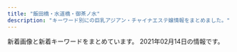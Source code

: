 ```yaml
---
title: "飯田橋・水道橋・御茶ノ水"
description: "キーワード別にの巨乳アジアン・チャイナエステ嬢情報をまとめました。"
---
```


新着画像と新着キーワードをまとめています。
2021年02月14日の情報です。

<DmmAffiliateIns />
<KeywordTable
  shops={
    [
    {
        "station": "\u725b\u8fbc\u795e\u697d\u5742\u99c5A2\u51fa\u53e3",
        "keywords": {},
        "img_links": [],
        "name": "\u697d\u697d",
        "url": "https://raku-relax.tokyo/"
    },
    {
        "url": "http://venus.tyo.cm/",
        "name": "\u30d3\u30fc\u30ca\u30b9",
        "img_links": [
            "http://venus.tyo.cm/photos/sites/40/2020/08/2020083110414597.jpeg",
            "http://venus.tyo.cm/photos/sites/40/2020/08/2020083110414612.jpeg",
            "http://venus.tyo.cm/images/room3.jpg",
            "http://venus.tyo.cm/photos/sites/40/2020/10/202010021052282.jpeg",
            "http://venus.tyo.cm/photos/sites/40/2020/09/2020090907201348.jpeg",
            "http://venus.tyo.cm/images/pagetop.png",
            "http://venus.tyo.cm/images/top.png",
            "http://venus.tyo.cm/photos/sites/40/2020/08/2020083109075883.jpeg",
            "http://venus.tyo.cm/images/room2.jpg",
            "http://venus.tyo.cm/images/room5.jpg",
            "http://venus.tyo.cm/photos/sites/40/2020/08/2020083109075781.jpeg",
            "http://venus.tyo.cm/images/spmainimg.jpg",
            "http://venus.tyo.cm/images/room1.jpg",
            "http://venus.tyo.cm/photos/sites/40/2020/08/2020083109075912.jpeg",
            "http://venus.tyo.cm/photos/sites/40/2020/08/2020083109075685.jpeg",
            "http://venus.tyo.cm/photos/sites/40/2020/08/2020083109075848.jpeg",
            "http://venus.tyo.cm/images/mainimg.jpg",
            "http://venus.tyo.cm/photos/sites/40/2020/08/2020083109075784.jpeg",
            "http://venus.tyo.cm/photos/sites/40/2020/05/202005250635220.jpg",
            "http://venus.tyo.cm/photos/sites/40/2020/09/2020090907201289.jpeg",
            "http://venus.tyo.cm/photos/sites/40/2020/09/2020091012404045.jpeg",
            "http://venus.tyo.cm/images/room4.jpg",
            "http://venus.tyo.cm/images/room6.jpg"
        ],
        "keywords": {
            "84": 4,
            "F": 6,
            "83": 10,
            "88": 4,
            "E": 6,
            "85": 6,
            "89": 6,
            "D": 18
        },
        "station": "JR\u6c34\u9053\u6a4b\u99c5\u6771\u53e3"
    },
    {
        "name": "\u30d7\u30ea\u30f3",
        "url": "https://suidobashi-mensesthe.com/",
        "keywords": {},
        "img_links": [
            "https://suidobashi-mensesthe.com/staff/yui-l2.jpg",
            "https://suidobashi-mensesthe.com/room/5-l.jpg",
            "https://suidobashi-mensesthe.com/room/3-l.jpg",
            "https://suidobashi-mensesthe.com/room/3-s.jpg",
            "https://suidobashi-mensesthe.com/room/2-l.jpg",
            "https://suidobashi-mensesthe.com/images/header3.png",
            "https://suidobashi-mensesthe.com/images/main1.jpg",
            "https://suidobashi-mensesthe.com/staff/yumi-s1.jpg",
            "https://suidobashi-mensesthe.com/mens-esthe-massage/2020/08/06/yui-s1.jpg",
            "https://suidobashi-mensesthe.com/images/footer-r.png",
            "https://suidobashi-mensesthe.com/staff/erika-l1.jpg",
            "https://suidobashi-mensesthe.com/staff/ai-l2.jpg",
            "https://suidobashi-mensesthe.com/staff/midori-s2.jpg",
            "https://suidobashi-mensesthe.com/images/prin-video2.jpg",
            "https://suidobashi-mensesthe.com/room/1-s.jpg",
            "https://suidobashi-mensesthe.com/images/main-sp.jpg",
            "https://suidobashi-mensesthe.com/staff/yui-s1.jpg",
            "https://suidobashi-mensesthe.com/staff/yui-s2.jpg",
            "https://suidobashi-mensesthe.com/room/esthe1.jpg",
            "https://suidobashi-mensesthe.com/room/5-s.jpg",
            "https://suidobashi-mensesthe.com/icon/google_plus.png",
            "https://suidobashi-mensesthe.com/images/flower.png",
            "https://suidobashi-mensesthe.com/staff/ai-s1.jpg",
            "https://suidobashi-mensesthe.com/button/staff.png",
            "https://suidobashi-mensesthe.com/icon/twitter.png",
            "https://suidobashi-mensesthe.com/room/4-l.jpg",
            "https://suidobashi-mensesthe.com/images/clear.png",
            "https://suidobashi-mensesthe.com/images/covit19.jpg",
            "https://suidobashi-mensesthe.com/room/esthe2.jpg",
            "https://suidobashi-mensesthe.com/staff/ai-l1.jpg",
            "https://suidobashi-mensesthe.com/staff/yumi-l1.jpg",
            "https://suidobashi-mensesthe.com/images/footer-l.png",
            "https://suidobashi-mensesthe.com/staff/ai-s2.jpg",
            "https://suidobashi-mensesthe.com/room/4-s.jpg",
            "https://suidobashi-mensesthe.com/room/6-s.jpg",
            "https://suidobashi-mensesthe.com/mens-esthe-massage/2020/02/27/yui-s1.jpg",
            "https://suidobashi-mensesthe.com/room/6-l.jpg",
            "https://suidobashi-mensesthe.com/button/blog.png",
            "https://suidobashi-mensesthe.com/staff/midori-l1.jpg",
            "https://suidobashi-mensesthe.com/staff/yumi-s2.jpg",
            "https://suidobashi-mensesthe.com/staff/midori-l3.jpg",
            "https://suidobashi-mensesthe.com/staff/midori-s1.jpg",
            "https://suidobashi-mensesthe.com/button/home.png",
            "https://suidobashi-mensesthe.com/icon/facebook.png",
            "https://suidobashi-mensesthe.com/room/esthe3.jpg",
            "https://suidobashi-mensesthe.com/staff/erika-s1.jpg",
            "https://suidobashi-mensesthe.com/room/2-s.jpg",
            "https://suidobashi-mensesthe.com/room/1-l.jpg",
            "https://suidobashi-mensesthe.com/icon/line.png",
            "https://suidobashi-mensesthe.com/staff/yui-l1.jpg",
            "https://suidobashi-mensesthe.com/images/qrcode.png",
            "https://suidobashi-mensesthe.com/staff/midori-s3.jpg",
            "https://suidobashi-mensesthe.com/staff/midori-l2.jpg",
            "https://suidobashi-mensesthe.com/staff/yumil2.jpg"
        ],
        "station": "JR\u6c34\u9053\u6a4b\u99c5\u897f\u53e3"
    },
    {
        "keywords": {},
        "img_links": [
            "http://aromalucky.xyz/wp-content/uploads/2019/05/01_02.png",
            "https://i1.wp.com/aromalucky.xyz/wp-content/uploads/2019/10/20.jpg",
            "https://i2.wp.com/aromalucky.xyz/wp-content/uploads/2020/09/21.jpg",
            "https://i2.wp.com/aromalucky.xyz/wp-content/uploads/2019/04/12.jpg",
            "https://i2.wp.com/aromalucky.xyz/wp-content/uploads/2017/12/08.jpg",
            "https://i1.wp.com/aromalucky.xyz/wp-content/uploads/2017/12/04-1.jpg",
            "https://i0.wp.com/aromalucky.xyz/wp-content/uploads/2019/04/13.jpg",
            "https://i2.wp.com/aromalucky.xyz/wp-content/uploads/2017/12/03-1.jpg",
            "https://i2.wp.com/aromalucky.xyz/wp-content/uploads/2019/04/14.jpg",
            "https://i2.wp.com/aromalucky.xyz/wp-content/uploads/2017/12/02.jpg",
            "https://i1.wp.com/aromalucky.xyz/wp-content/uploads/2019/05/16.jpg",
            "https://i0.wp.com/aromalucky.xyz/wp-content/uploads/2017/12/05-1.jpg",
            "https://i0.wp.com/aromalucky.xyz/wp-content/uploads/2019/05/15.jpg",
            "https://i0.wp.com/aromalucky.xyz/wp-content/uploads/2019/05/02.png",
            "https://i2.wp.com/aromalucky.xyz/wp-content/uploads/2019/05/03.png"
        ],
        "name": "\u30a2\u30ed\u30de\u30e9\u30c3\u30ad\u30fc",
        "url": "http://aromalucky.xyz/",
        "station": "\u5c0f\u5ddd\u753a\u99c5B4"
    },
    {
        "url": "http://rioplioop.xyz/",
        "img_links": [
            "http://rioplioop.xyz/picture/m-head01.jpg",
            "http://rioplioop.xyz/picture/call.png",
            "http://rioplioop.xyz/picture/m-top004.jpg",
            "http://rioplioop.xyz/uploads/200625/1-200625140331O1.jpg",
            "http://rioplioop.xyz/uploads/200601/1-200601142K43F.jpg",
            "http://rioplioop.xyz/uploads/200601/1-200601142TY37.jpg",
            "http://rioplioop.xyz/uploads/200601/1-200601142U5L7.jpg",
            "http://rioplioop.xyz/picture/cam-01.jpg",
            "http://rioplioop.xyz/uploads/210107/1-21010G41345N3.jpg",
            "http://rioplioop.xyz/uploads/210107/1-21010G41433150.jpg",
            "http://rioplioop.xyz/uploads/200601/1-200601142P4643.jpg",
            "http://rioplioop.xyz/uploads/210122/1-2101221A121555.jpg",
            "http://rioplioop.xyz/picture/m-top003.jpg",
            "http://rioplioop.xyz/uploads/200601/1-200601142R2G3.jpg",
            "http://rioplioop.xyz/uploads/210212/1-2102121F223O1.jpg",
            "http://rioplioop.xyz/uploads/201207/1-20120G62S9A5.jpg",
            "http://rioplioop.xyz/picture/foot01.jpg",
            "http://rioplioop.xyz/uploads/200720/1-200H0125T94A.jpg",
            "http://rioplioop.xyz/uploads/200601/1-200601142913462.jpg",
            "http://rioplioop.xyz/uploads/201215/1-20121514062YE.jpg",
            "http://rioplioop.xyz/uploads/200710/1-200G01PS2Q3.jpg",
            "http://rioplioop.xyz/uploads/200619/1-200619125204158.jpg",
            "http://rioplioop.xyz/uploads/201215/1-201215140614E6.jpg",
            "http://rioplioop.xyz/uploads/200601/1-200601142639540.jpg",
            "http://rioplioop.xyz/uploads/200720/1-200H0125S1U2.jpg",
            "http://rioplioop.xyz/uploads/200601/1-200601142G5438.jpg",
            "http://rioplioop.xyz/uploads/200601/1-200601142629454.jpg",
            "http://rioplioop.xyz/uploads/200619/1-20061912514T35.jpg",
            "http://rioplioop.xyz/uploads/200601/1-200601142S1947.jpg",
            "http://rioplioop.xyz/uploads/210122/1-2101221A05a06.jpg",
            "http://rioplioop.xyz/uploads/200625/1-200625140422133.jpg",
            "http://rioplioop.xyz/uploads/200709/1-200FZ94240538.jpg",
            "http://rioplioop.xyz/uploads/200601/1-200601142F5435.jpg",
            "http://rioplioop.xyz/uploads/200601/1-200601142921510.jpg",
            "http://rioplioop.xyz/uploads/200709/1-200FZ94225252.jpg",
            "http://rioplioop.xyz/uploads/210212/1-2102121F2031b.jpg"
        ],
        "name": "\u307f\u3055\u304d",
        "keywords": {
            "D": 3,
            "84": 2,
            "F": 11,
            "85": 1,
            "94": 11,
            "C": 2
        },
        "station": "JR\u6c34\u9053\u6a4b\u99c5\u6771\u53e3"
    },
    {
        "name": "\u30ad\u30e9\u30e9",
        "station": "\u795e\u4fdd\u753a\u99c5A1\u51fa\u53e3",
        "img_links": [],
        "url": "https://kira.uouono.com/",
        "keywords": {}
    },
    {
        "name": "\u7652\u3057\u306e\u6cc9",
        "station": "\u5c0f\u5ddd\u753a\u99c5B5\u51fa\u53e3",
        "url": "https://izumi-esthe.tokyo/",
        "img_links": [],
        "keywords": {}
    },
    {
        "station": "JR\u6c34\u9053\u6a4b\u99c5\u897f\u53e3",
        "name": "\u60a0 \u3086\u3046",
        "url": "http://yu.xyz.mn/",
        "keywords": {
            "D": 35,
            "87": 7,
            "85": 21,
            "86": 7,
            "84": 7,
            "C": 20
        },
        "img_links": [
            "http://yu.xyz.mn/photos/sites/91/2020/04/2020040807282190.jpg",
            "http://yu.xyz.mn/images/ac5.jpg",
            "http://yu.xyz.mn/images/s_news.jpg",
            "http://yu.xyz.mn/images/mobile.jpg",
            "http://yu.xyz.mn/images/top.jpg",
            "http://yu.xyz.mn/images/room3.jpg",
            "http://yu.xyz.mn/images/ac3.jpg",
            "http://yu.xyz.mn/images/ac1.jpg",
            "http://yu.xyz.mn/images/ac4.jpg",
            "http://yu.xyz.mn/images/room2.jpg",
            "http://yu.xyz.mn/photos/sites/91/2019/12/2019122702252691.jpg",
            "http://yu.xyz.mn/photos/sites/91/2019/12/2019122702252767.jpg",
            "http://yu.xyz.mn/photos/sites/91/2020/02/2020022305370017.jpg",
            "http://yu.xyz.mn/photos/sites/91/2019/12/2019122901424384.jpg",
            "http://yu.xyz.mn/images/s_shedule.jpg",
            "http://yu.xyz.mn/images/ac6.jpg",
            "http://yu.xyz.mn/images/s_staff.jpg",
            "http://yu.xyz.mn/images/ac2.jpg",
            "http://yu.xyz.mn/photos/sites/91/2021/01/2021012205451889.jpg",
            "http://yu.xyz.mn/images/room4.jpg",
            "http://yu.xyz.mn/images/room1.jpg"
        ]
    },
    {
        "name": "Lime",
        "url": "http://sln-relax.com/",
        "img_links": [
            "http://sln-relax.com/scdl/staff/10031.jpg",
            "http://sln-relax.com/pic/head.png",
            "http://sln-relax.com/scdl/staff/10081.jpg",
            "http://sln-relax.com/scdl/staff/10061.jpg",
            "http://sln-relax.com/scdl/staff/10071.jpg",
            "http://sln-relax.com/img/ttl_concept.jpg",
            "http://sln-relax.com/scdl/staff/10051.jpg",
            "http://sln-relax.com/scdl/staff/10021.jpg",
            "http://sln-relax.com/scdl/staff/10011.jpg",
            "http://sln-relax.com/img/att.jpg",
            "http://sln-relax.com/pic/topimg3.jpg",
            "http://sln-relax.com/scdl/staff/10041.jpg",
            "http://sln-relax.com/img/ttl_staff.png",
            "http://sln-relax.com/i/files/homeimg.jpg",
            "http://sln-relax.com/img/ttl_rec.jpg",
            "http://sln-relax.com/img/ttl_tnew.jpg",
            "http://sln-relax.com/pic/topimg2.jpg",
            "http://sln-relax.com/i/files/girl02.jpg",
            "http://sln-relax.com/pic/topimg1.jpg",
            "http://sln-relax.com/img/ttl_mobile.jpg",
            "http://sln-relax.com/i/files/girl01.jpg"
        ],
        "keywords": {
            "C": 17
        },
        "station": "JR\u6c34\u9053\u6a4b\u99c5\u897f\u53e3"
    },
    {
        "url": "http://rapisu.tokyo/",
        "img_links": [
            "http://rapisu.tokyo/images/meihui.jpg",
            "http://rapisu.tokyo/images/flash1.jpg",
            "http://rapisu.tokyo/images/mobile.png",
            "http://rapisu.tokyo/images/top.png",
            "http://rapisu.tokyo/images/zi_staff.png",
            "http://rapisu.tokyo/images/mika.jpg",
            "http://rapisu.tokyo/images/r2.jpg",
            "http://rapisu.tokyo/images/end.png",
            "http://rapisu.tokyo/images/g0.jpg",
            "http://rapisu.tokyo/images/r1.jpg",
            "http://rapisu.tokyo/images/r3.jpg",
            "http://rapisu.tokyo/images/flash.jpg",
            "http://rapisu.tokyo/images/tiao.png"
        ],
        "station": "\u795e\u4fdd\u753a\u99c5A7\u51fa\u53e3",
        "keywords": {
            "C": 7
        },
        "name": "\u30e9\u30d4\u30b9"
    }
]
}
/>
<DmmAffiliateScript />

